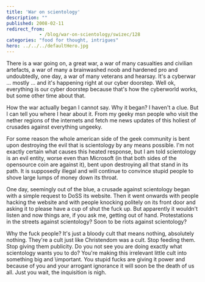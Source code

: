 ```yaml
---
title: 'War on scientology'
description: ""
published: 2008-02-11
redirect_from: 
            - /blog/war-on-scientology/swizec/128
categories: "food for thought, intrigues"
hero: ../../../defaultHero.jpg
---
```

There is a war going on, a great war, a war of many casualties and civilian artefacts, a war of many a brainwashed noob and hardened pro and undoubtedly, one day, a war of many veterans and hearsay. It&#x27;s a cyberwar ... mostly ... and it&#x27;s happening right at our cyber doorstep. Well ok, everything is our cyber doorstep because that&#x27;s how the cyberworld works, but some other time about that.

How the war actually began I cannot say. Why it began? I haven&#x27;t a clue. But I can tell you where I hear about it. From my geeky msn people who visit the nether regions of the internets and fetch me news updates of this holiest of crusades against everything ungeeky.

For some reason the whole american side of the geek community is bent upon destroying the evil that is scientology by any means possible. I&#x27;m not exactly certain what causes this heated response, but I am told scientology is an evil entity, worse even than Microsoft (in that both sides of the opensource coin are against it), bent upon destroying all that stand in its path. It is supposedly illegal and will continue to convince stupid people to shove large lumps of money down its throat.

One day, seemingly out of the blue, a crusade against scientology began with a simple request to DoSS its website. Then it went onwards with people hacking the website and with people knocking politely on its front door and asking it to please have a cup of shut the fuck up. But apparently it wouldn&#x27;t listen and now things are, if you ask me, getting out of hand. Protestations in the streets against scientology? Soon to be riots against scientology?

Why the fuck people? It&#x27;s just a bloody cult that means nothing, absolutely nothing. They&#x27;re a cult just like Christendom was a cult. Stop feeding them. Stop giving them publicity. Do you not see you are doing exactly what scientology wants you to do? You&#x27;re making this irrelevant little cult into something big and \\important. You stupid fucks are giving it power and because of you and your arrogant ignorance it will soon be the death of us all. Just you wait, the inquisition is nigh.